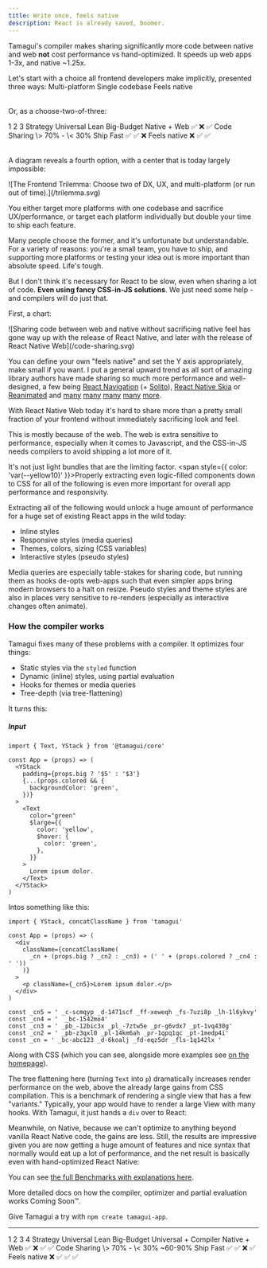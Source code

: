 ```yaml
---
title: Write once, feels native
description: React is already saved, boomer.
---
```


<TLDR>

Tamagui's compiler makes sharing significantly more code between native and web **not** cost performance vs hand-optimized. It speeds up web apps 1-3x, and native ~1.25x.

</TLDR>

<IntroParagraph>
  Let's start with a choice all frontend developers make implicitly, presented three ways:
</IntroParagraph>

<Table heading="You can only choose two">
  <TableCol>
    <TableCell>Multi-platform</TableCell>
  </TableCol>
  <TableCol>
    <TableCell>Single codebase</TableCell>
  </TableCol>
  <TableCol>
    <TableCell>Feels native</TableCell>
  </TableCol>
</Table>

Or, as a choose-two-of-three:

<Table heading="Choose one strategy">
  <TableCol>
    <TableCell head></TableCell>
    <TableCell>1</TableCell>
    <TableCell>2</TableCell>
    <TableCell>3</TableCell>
  </TableCol>
  <TableCol>
    <TableCell head>Strategy</TableCell>
    <TableCell>Universal</TableCell>
    <TableCell>Lean</TableCell>
    <TableCell>Big-Budget</TableCell>
  </TableCol>
  <TableCol>
    <TableCell head>Native + Web</TableCell>
    <TableCell>✅</TableCell>
    <TableCell>❌</TableCell>
    <TableCell>✅</TableCell>
  </TableCol>
  <TableCol>
    <TableCell head>Code Sharing</TableCell>
    <TableCell>\> 70%</TableCell>
    <TableCell>-</TableCell>
    <TableCell>\< 30%</TableCell>
  </TableCol>
  <TableCol>
    <TableCell head>Ship Fast</TableCell>
    <TableCell>✅</TableCell>
    <TableCell>✅</TableCell>
    <TableCell>❌</TableCell>
  </TableCol>
  <TableCol>
    <TableCell head>Feels native</TableCell>
    <TableCell>❌</TableCell>
    <TableCell>✅</TableCell>
    <TableCell>✅</TableCell>
  </TableCol>
</Table>

A diagram reveals a fourth option, with a center that is today largely impossible:

<YStack maw={650} als="center">
  ![The Frontend Trilemma: Choose two of DX, UX, and multi-platform (or run out of
  time).](/trilemma.svg)
</YStack>

You either target more platforms with one codebase and sacrifice UX/performance, or target each platform individually but double your time to ship each feature.

Many people choose the former, and it's unfortunate but understandable. For a variety of reasons: you're a small team, you have to ship, and supporting more platforms or testing your idea out is more important than absolute speed. Life's tough.

But I don't think it's necessary for React to be slow, even when sharing a lot of code. **Even using fancy CSS-in-JS solutions**. We just need some help - and compilers will do just that.

First, a chart:

<YStack maw={650} als="center">
  ![Sharing code between web and native without sacrificing native feel has gone way up with the
  release of React Native, and later with the release of React Native Web](/code-sharing.svg)
</YStack>

You can define your own "feels native" and set the Y axis appropriately, make small if you want. I put a general upward trend as all sort of amazing library authors have made sharing so much more performance and well-designed, a few being [React Navigation](https://reactnavigation.org/) (+ [Solito](https://solito.dev/)), [React Native Skia](https://github.com/Shopify/react-native-skia) or [Reanimated](https://docs.swmansion.com/react-native-reanimated/) and [many](https://github.com/react-native-svg/react-native-svg) [many](https://github.com/expo/match-media) [many](https://gorhom.github.io/react-native-bottom-sheet) [many](https://github.com/rnmapbox/maps) [more](https://www.google.com/search?q=expo+linear+gradient&oq=expo+linear+gradient&aqs=chrome..69i57j69i59j69i60.3994j0j1&sourceid=chrome&ie=UTF-8).

With React Native Web today it's hard to share more than a pretty small fraction of your frontend without immediately sacrificing look and feel.

This is mostly because of the web. The web is extra sensitive to performance, especially when it comes to Javascript, and the CSS-in-JS needs compilers to avoid shipping a lot more of it.

It's not just light bundles that are the limiting factor. <span style={{ color: 'var(--yellow10)' }}>Properly extracting even logic-filled components down to CSS for all of the following is even more important for overall app performance and responsivity</span>.

Extracting all of the following would unlock a huge amount of performance for a huge set of existing React apps in the wild today:

- Inline styles
- Responsive styles (media queries)
- Themes, colors, sizing (CSS variables)
- Interactive styles (pseudo styles)

Media queries are especially table-stakes for sharing code, but running them as hooks de-opts web-apps such that even simpler apps bring modern browsers to a halt on resize. Pseudo styles and theme styles are also in places very sensitive to re-renders (especially as interactive changes often animate).

### How the compiler works

Tamagui fixes many of these problems with a compiler. It optimizes four things:

- Static styles via the `styled` function
- Dynamic (inline) styles, using partial evaluation
- Hooks for themes or media queries
- Tree-depth (via tree-flattening)

It turns this:

##### Input

```tsx
import { Text, YStack } from '@tamagui/core'

const App = (props) => (
  <YStack
    padding={props.big ? '$5' : '$3'}
    {...(props.colored && {
      backgroundColor: 'green',
    })}
  >
    <Text
      color="green"
      $large={{
        color: 'yellow',
        $hover: {
          color: 'green',
        },
      }}
    >
      Lorem ipsum dolor.
    </Text>
  </YStack>
)
```

Intos something like this:

```tsx
import { YStack, concatClassName } from 'tamagui'

const App = (props) => (
  <div
    className={concatClassName(
      _cn + (props.big ? _cn2 : _cn3) + (' ' + (props.colored ? _cn4 : ' '))
    )}
  >
    <p className={_cn5}>Lorem ipsum dolor.</p>
  </div>
)

const _cn5 = ' _c-scmqyp _d-1471scf _ff-xeweqh _fs-7uzi8p _lh-1l6ykvy'
const _cn4 = '  _bc-1542mo4'
const _cn3 = ' _pb_-12bic3x _pl_-7ztw5e _pr-g6vdx7 _pt-1vq430g'
const _cn2 = ' _pb-z3qxl0 _pl-14km6ah _pr-1qpq1qc _pt-1medp4i'
const _cn = ' _bc-abc123 _d-6koalj _fd-eqz5dr _fls-1q142lx '
```

Along with CSS (which you can see, alongside more examples see [on the homepage](/)).

The tree flattening here (turning `Text` into `p`) dramatically increases render performance on the web, above the already large gains from CSS compilation. This is a benchmark of rendering a single view that has a few "variants." Typically, your app would have to render a large View with many hooks. With Tamagui, it just hands a `div` over to React:

<BenchmarkChartWeb />

Meanwhile, on Native, because we can't optimize to anything beyond vanilla React Native code, the gains are less. Still, the results are impressive given you are now getting a huge amount of features and nice syntax that normally would eat up a lot of performance, and the net result is basically even with hand-optimized React Native:

<BenchmarkChartNative />

You can see [the full Benchmarks with explanations here](/docs/intro/benchmarks).

More detailed docs on how the compiler, optimizer and partial evaluation works Coming Soon™️.

Give Tamagui a try with `npm create tamagui-app`.

---

<Table>
  <TableCol>
    <TableCell head></TableCell>
    <TableCell>1</TableCell>
    <TableCell>2</TableCell>
    <TableCell>3</TableCell>
    <TableCell highlight>4</TableCell>
  </TableCol>
  <TableCol>
    <TableCell head>Strategy</TableCell>
    <TableCell>Universal</TableCell>
    <TableCell>Lean</TableCell>
    <TableCell>Big-Budget</TableCell>
    <TableCell highlight>Universal + Compiler</TableCell>
  </TableCol>
  <TableCol>
    <TableCell head>Native + Web</TableCell>
    <TableCell>✅</TableCell>
    <TableCell>❌</TableCell>
    <TableCell>✅</TableCell>
    <TableCell highlight>✅</TableCell>
  </TableCol>
  <TableCol>
    <TableCell head>Code Sharing</TableCell>
    <TableCell>\> 70%</TableCell>
    <TableCell>-</TableCell>
    <TableCell>\< 30%</TableCell>
    <TableCell highlight>~60-90%</TableCell>
  </TableCol>
  <TableCol>
    <TableCell head>Ship Fast</TableCell>
    <TableCell>✅</TableCell>
    <TableCell>✅</TableCell>
    <TableCell>❌</TableCell>
    <TableCell highlight>✅</TableCell>
  </TableCol>
  <TableCol>
    <TableCell head>Feels native</TableCell>
    <TableCell>❌</TableCell>
    <TableCell>✅</TableCell>
    <TableCell>✅</TableCell>
    <TableCell highlight>✅</TableCell>
  </TableCol>
</Table>
